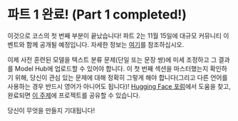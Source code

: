 # 파트 1 완료! (Part 1 completed!)

이것으로 코스의 첫 번째 부분이 끝났습니다! 파트 2는 11월 15일에 대규모 커뮤니티 이벤트와 함께 공개될 예정입니다. 자세한 정보는 [여기](https://huggingface.co/blog/course-launch-event)를 참조하십시오.

이제 사전 훈련된 모델을 텍스트 분류 문제(단일 또는 문장 쌍)에 미세 조정하고 그 결과를 Model Hub에 업로드할 수 있어야 합니다. 이 첫 번째 섹션을 마스터했는지 확인하기 위해, 당신이 관심 있는 문제에 대해 정확히 그렇게 해야 합니다(그리고 다른 언어를 사용하는 경우 반드시 영어가 아니어도 됩니다)! [Hugging Face 포럼](https://discuss.huggingface.co/)에서 도움을 찾고, 완료되면 [이 주제](https://discuss.huggingface.co/t/share-your-projects/6803)에 프로젝트를 공유할 수 있습니다.

당신이 무엇을 만들지 기대됩니다!


<EditOnGithub source="https://github.com/huggingface/course/blob/main/chapters/en/chapter4/5.mdx" />
